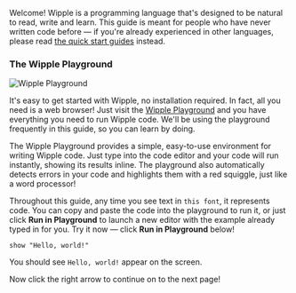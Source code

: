 Welcome! Wipple is a programming language that's designed to be natural to read, write and learn. This guide is meant for people who have never written code before — if you're already experienced in other languages, please read [the quick start guides](/02-quick-start/00-for-javascript-developers) instead.

### The Wipple Playground

![Wipple Playground](/images/docs/playground.png)

It's easy to get started with Wipple, no installation required. In fact, all you need is a web browser! Just visit the [Wipple Playground](https://playground.wipple.gramer.dev) and you have everything you need to run Wipple code. We'll be using the playground frequently in this guide, so you can learn by doing.

The Wipple Playground provides a simple, easy-to-use environment for writing Wipple code. Just type into the code editor and your code will run instantly, showing its results inline. The playground also automatically detects errors in your code and highlights them with a red squiggle, just like a word processor!

Throughout this guide, any time you see text in `this font`, it represents code. You can copy and paste the code into the playground to run it, or just click **Run in Playground** to launch a new editor with the example already typed in for you. Try it now — click **Run in Playground** below!

```wipple
show "Hello, world!"
```

You should see `Hello, world!` appear on the screen.

Now click the right arrow to continue on to the next page!
